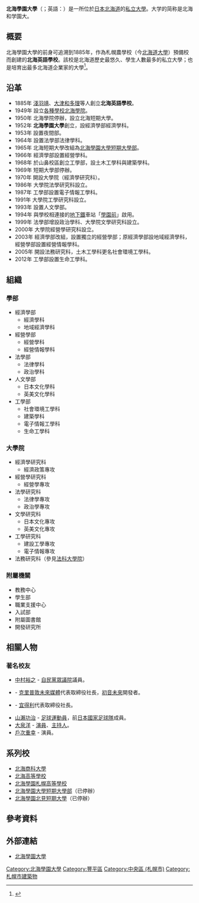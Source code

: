 {{大学(日本) 
| 大学名称={{lang|ja|北海学園大学}}
| ふりがな   = ほっかいがくえんだいがく
| 画像       = Hokkaigakuenuniv.jpg
| 画像説明   = 北海學園大學
| 大学设置年 = 1952年
| 创立年     = 1885年
| 学校类别   = [[私立大學|私立大學]]
| 設置者     = 學校法人北海學園
| 教師       = 233（2015年）<ref>{{cite web|url=http://hgu.jp/guide/organization05/|title=教職員数（専任教員数）|publisher=北海學園大學官方網站|access-date=2016-05-11|archive-url=https://web.archive.org/web/20160510231106/http://hgu.jp/guide/organization05/|archive-date=2016-05-10|dead-url=yes}}</ref>
| 學生       = 8,411（2015年）<ref>{{cite web|url=http://hgu.jp/guide/organization06/|title=学生数|publisher=北海學園大學官方網站|access-date=2016-05-11|archive-url=https://web.archive.org/web/20160501153201/http://hgu.jp/guide/organization06/|archive-date=2016-05-01|dead-url=yes}}</ref>
| 本部所在地 = {{JPN}}[[北海道|北海道]][[札幌市|札幌市]][[豐平區|豐平區]]旭町4丁目1-40
| 校園       = 豐平（札幌市豐平區）<br/>山鼻（札幌市[[中央區_(札幌市)|中央區]]）
| 學部       = 經濟學部<br/>經營學部<br/>法學部<br/>人文學部<br/>工學部
| 研究科     = 經濟學研究科<br/>經營學研究科<br/>法學研究科<br/>文學研究科<br/>工學研究科<br/>法務研究科
| 網站       = [http://hgu.jp/ 官方網站]
}}
'''北海學園大學'''（{{jpn|j=北海学園大学|hg=ほっかいがくえんだいがく|rm=Hokkai gakuen daigaku}}；英語：{{lang|en|Hokkai Gakuen University}}）是一所位於[[日本|日本]][[北海道|北海道]]的[[私立大學|私立大學]]。大学的简称是北海和学園大。

==概要==
北海學園大學的前身可追溯到1885年，作為札幌農學校（今[[北海道大學|北海道大學]]）預備校而創建的'''北海英語學校'''。該校是北海道歷史最悠久、學生人數最多的私立大學；也是培育出最多北海道企業家的大學<ref>{{cite web|url=http://www.nikkei.com/article/DGXNASFC0700K_X00C13A2L41000/|title=道内社長の出身大学、北海学園大が最多 12年、民間まとめ|publisher=[[日本經濟新聞|日本經濟新聞]]，2013年2月8日|accessdate=2016年5月11日|archive-date=2016年3月5日|archive-url=https://web.archive.org/web/20160305060426/http://www.nikkei.com/article/DGXNASFC0700K_X00C13A2L41000/|dead-url=no}}</ref>。

==沿革==
*1885年 [[淺羽靖|淺羽靖]]、[[大津和多理|大津和多理]]等人創立'''北海英語學校'''。
*1949年 設立[[各種學校|各種學校]][[北海學院|北海學院]]。
*1950年 北海學院停辦，設立北海短期大學。
*1952年 '''北海學園大學'''創立，設經濟學部經濟學科。
*1953年 設置夜間部。
*1964年 設置法學部法律學科。
*1965年 北海短期大學改組為[[北海學園大學短期大學部|北海學園大學短期大學部]]。
*1966年 經濟學部設置經營學科。
*1968年 於山鼻校區創立工學部，設土木工學科與建築學科。
*1969年 短期大學部停辦。
*1970年 開設大學院（經濟學研究科）。
*1986年 大學院法學研究科設立。
*1987年 工學部設置電子情報工學科。
*1991年 大學院工學研究科設立。
*1993年 設置人文學部。
*1994年 與學校相連接的[[札幌市營地下鐵|地下鐵]]車站「[[學園前車站_(北海道)|學園前]]」啟用。
*1999年 法學部增設政治學科、大學院文學研究科設立。
*2000年 大學院經營學研究科設立。
*2003年 經濟學部改組，設置獨立的經營學部；原經濟學部設地域經濟學科，經營學部設置經營情報學科。
*2005年 開設法務研究科，土木工學科更名社會環境工學科。
*2012年 工學部設置生命工學科。

==組織==
===學部===
*經濟學部
**經濟學科
**地域經濟學科
*經營學部
**經營學科
**經營情報學科
*法學部
**法律學科
**政治學科
*人文學部
**日本文化學科
**英美文化學科
*工學部
**社會環境工學科
**建築學科
**電子情報工學科
**生命工學科

===大學院===
*經濟學研究科
**經濟政策專攻
*經營學研究科
**經營學專攻
*法學研究科
**法律學專攻
**政治學專攻
*文學研究科
**日本文化專攻
**英美文化專攻
*工學研究科
**建設工學專攻
**電子情報專攻
*法務研究科（參見[[法科大學院|法科大學院]]）

===附屬機關===
*教務中心
*學生部
*職業支援中心
*入試部
*附屬圖書館
*開發研究所

==相關人物==
===著名校友===
*[[中村裕之|中村裕之]] - [[自由民主黨_(日本)|自民黨]][[眾議院_(日本)|眾議院]]議員。
*{{tsl|ja|伊藤博之 (実業家)|伊藤博之}} - [[克里普敦未來媒體|克里普敦未來媒體]]代表取締役社長，[[初音未來|初音未來]]開發者。
*{{tsl|ja|似鳥昭雄|似鳥昭雄}} - [[宜得利|宜得利]]代表取締役社長。
*[[山瀨功治|山瀨功治]] - [[足球|足球]][[運動員|運動員]]，前[[日本國家足球隊|日本國家足球隊]]成員。
*[[大泉洋|大泉洋]] - [[演員|演員]]、[[主持人|主持人]]。
*[[戶次重幸|戶次重幸]] - 演員。

==系列校==
*[[北海商科大學|北海商科大學]]
*[[北海高等學校|北海高等學校]]
*[[北海學園札幌高等學校|北海學園札幌高等學校]]
*[[北海學園大學短期大學部|北海學園大學短期大學部]]（已停辦）
*[[北海學園北見短期大學|北海學園北見短期大學]]（已停辦）

==參考資料==
{{reflist}}

==外部連結==
*{{ja}}[http://hgu.jp/ 北海學園大學]{{Wayback|url=http://hgu.jp/ |date=20160509210729 }}

{{coord|43|2|46.8|N|141|22|4.7|E|region:JP_type:edu|display=title}}
{{學校法人北海學園}}
{{札幌六大學棒球}}
{{Authority control}}
[[Category:北海學園大學|Category:北海學園大學]]
[[Category:豐平區|Category:豐平區]]
[[Category:中央區_(札幌市)|Category:中央區 (札幌市)]]
[[Category:札幌市建築物|Category:札幌市建築物]]